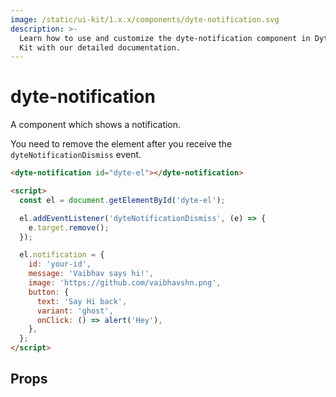 ```yaml
---
image: /static/ui-kit/1.x.x/components/dyte-notification.svg
description: >-
  Learn how to use and customize the dyte-notification component in Dyte's UI
  Kit with our detailed documentation.
---
```


# dyte-notification

A component which shows a notification.

You need to remove the element after you receive the
`dyteNotificationDismiss` event.

```html
<dyte-notification id="dyte-el"></dyte-notification>

<script>
  const el = document.getElementById('dyte-el');

  el.addEventListener('dyteNotificationDismiss', (e) => {
    e.target.remove();
  });

  el.notification = {
    id: 'your-id',
    message: 'Vaibhav says hi!',
    image: 'https://github.com/vaibhavshn.png',
    button: {
      text: 'Say Hi back',
      variant: 'ghost',
      onClick: () => alert('Hey'),
    },
  };
</script>
```

## Props

<PropsTable of="dyte-notification" />

<head>
  <title>UI Kit dyte-notification</title>
</head>
